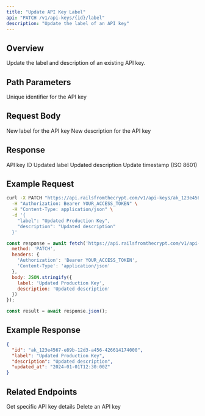 ```yaml
---
title: "Update API Key Label"
api: "PATCH /v1/api-keys/{id}/label"
description: "Update the label of an API key"
---
```


## Overview

Update the label and description of an existing API key.

## Path Parameters

<ParamField path="id" type="string" required>
  Unique identifier for the API key
</ParamField>

## Request Body

<ParamField body="label" type="string" required>
  New label for the API key
</ParamField>

<ParamField body="description" type="string">
  New description for the API key
</ParamField>

## Response

<ResponseField name="id" type="string">
  API key ID
</ResponseField>

<ResponseField name="label" type="string">
  Updated label
</ResponseField>

<ResponseField name="description" type="string">
  Updated description
</ResponseField>

<ResponseField name="updated_at" type="string">
  Update timestamp (ISO 8601)
</ResponseField>

## Example Request

<CodeGroup>

```bash cURL
curl -X PATCH "https://api.railsfromthecrypt.com/v1/api-keys/ak_123e4567-e89b-12d3-a456-426614174000/label" \
  -H "Authorization: Bearer YOUR_ACCESS_TOKEN" \
  -H "Content-Type: application/json" \
  -d '{
    "label": "Updated Production Key",
    "description": "Updated description"
  }'
```

```javascript JavaScript
const response = await fetch('https://api.railsfromthecrypt.com/v1/api-keys/ak_123e4567-e89b-12d3-a456-426614174000/label', {
  method: 'PATCH',
  headers: {
    'Authorization': 'Bearer YOUR_ACCESS_TOKEN',
    'Content-Type': 'application/json'
  },
  body: JSON.stringify({
    label: 'Updated Production Key',
    description: 'Updated description'
  })
});

const result = await response.json();
```

</CodeGroup>

## Example Response

<ResponseExample>

```json Success Response
{
  "id": "ak_123e4567-e89b-12d3-a456-426614174000",
  "label": "Updated Production Key",
  "description": "Updated description",
  "updated_at": "2024-01-01T12:30:00Z"
}
```

</ResponseExample>

## Related Endpoints

<CardGroup cols={2}>
  <Card
    title="Get API Key"
    icon="search"
    href="/api/api-keys/get"
  >
    Get specific API key details
  </Card>
  <Card
    title="Delete API Key"
    icon="trash"
    href="/api/api-keys/delete"
  >
    Delete an API key
  </Card>
</CardGroup>
